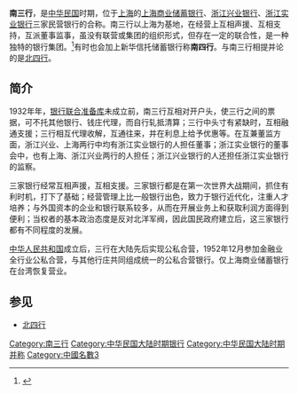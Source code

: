 '''南三行'''，是[[中華民國|中华民国]]时期，位于[[上海市|上海]]的[[上海商業儲蓄銀行|上海商业储蓄银行]]、[[浙江兴业银行|浙江兴业银行]]、[[浙江实业银行|浙江实业银行]]三家民营银行的合称。南三行以上海为基地，在经营上互相声援、互相支持，互派董事监事，虽没有联营或集团的组织形式，但存在一定的联合性，是一种独特的银行集团。<ref>{{Cite web|title=上海地方志办公室|url=http://61.129.65.112/dfz_web/DFZ/Info?idnode=75562&tableName=userobject1a&id=92349|accessdate=2021-01-16|work=61.129.65.112|archive-date=2022-03-11|archive-url=https://web.archive.org/web/20220311185914/http://61.129.65.112/dfz_web/DFZ/Info?idnode=75562&tableName=userobject1a&id=92349}}</ref>有时也会加上新华信托储蓄银行称'''南四行'''。与南三行相提并论的是[[北四行|北四行]]。

== 简介 ==
1932年年，[[银行联合准备库|银行联合准备库]]未成立前，南三行互相对开户头，使三行之间的票据，可不托其他银行、钱庄代理，而自行轧抵清算；三行中头寸有紧缺时，互相融通支援；三行相互代理收解，互通往来，并在利息上给予优惠等。在互兼董监方面，浙江兴业、上海两行中均有浙江实业银行的人担任董事；浙江实业银行的董事会中，也有上海、浙江兴业两行的人担任；浙江兴业银行的人还担任浙江实业银行的监察。

三家银行经常互相声援，互相支援。三家银行都是在第一次世界大战期间，抓住有利时机，打下了基础；经营管理上比一般银行出色，致力于银行近代化，注重人才培养；与外国资本的企业和银行联系较多，从而在开展业务上和获取利润方面得到便利；当权者的基本政治态度是反对北洋军阀，因此国民政府建立后，这三家银行都有不同程度的发展。

[[中华人民共和国|中华人民共和国]]成立后，三行在大陆先后实现公私合营，1952年12月参加金融业全行业公私合营，与其他行庄共同组成统一的公私合营银行。仅上海商业储蓄银行在台湾恢复营业。

==参见==
*[[北四行|北四行]]

{{bank-stub}}
{{南三行北四行}}
[[Category:南三行|Category:南三行]]
[[Category:中华民国大陆时期银行|Category:中华民国大陆时期银行]]
[[Category:中华民国大陆时期并称|Category:中华民国大陆时期并称]]
[[Category:中國名數3|Category:中國名數3]]